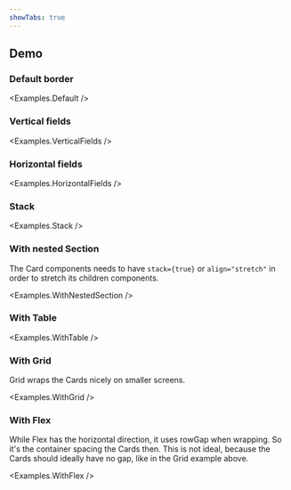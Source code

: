 ```yaml
---
showTabs: true
---
```



## Demo

### Default border

<Examples.Default />

### Vertical fields

<Examples.VerticalFields />

### Horizontal fields

<Examples.HorizontalFields />

### Stack

<Examples.Stack />

### With nested Section

The Card components needs to have `stack={true}` or `align="stretch"` in order to stretch its children components.

<Examples.WithNestedSection />

### With Table

<Examples.WithTable />

### With Grid

Grid wraps the Cards nicely on smaller screens.

<Examples.WithGrid />

### With Flex

While Flex has the horizontal direction, it uses rowGap when wrapping. So it's the container spacing the Cards then. This is not ideal, because the Cards should ideally have no gap, like in the Grid example above.

<Examples.WithFlex />
